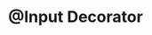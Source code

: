 ---
id: "angular_tf_med_005"
questionType: "TRUE_FALSE"
title: "@Input Decorator"
statement: "@Input allows a parent component to receive data from its child."
difficulty: "MEDIUM"
category: "Angular"
correctAnswer: false
explanation: "@Input allows a child component to receive data from its parent."
---